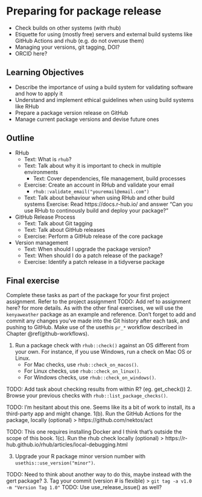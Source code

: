 # Preparing for package release {#package-release}

- Check builds on other systems (with rhub)
- Etiquette for using (mostly free) servers and external build systems like GitHub Actions and rhub (e.g. do not overuse them)
- Managing your versions, git tagging, DOI?
- ORCID here?

## Learning Objectives

- Describe the importance of using a build system for validating software and how to apply it
- Understand and implement ethical guidelines when using build systems like RHub
- Prepare a package version release on GitHub
- Manage current package versions and devise future ones

## Outline

* RHub
    * Text: What is `rhub`?
    * Text: Talk about why it is important to check in multiple environments
        * Text: Cover dependencies, file management, build processes
    * Exercise: Create an account in RHub and validate your email
        * `rhub::validate_email("youremail@email.com")`
    * Text: Talk about behaviour when using RHub and other build systems
        Exercise: Read https://docs.r-hub.io/ and answer "Can you use RHub to continously build and deploy your package?"

* GitHub Release Process
    * Text: Talk about Git tagging
    * Text: Talk about GitHub releases
    * Exercise: Perform a GitHub release of the core package

* Version management
    * Text: When should I upgrade the package version?
    * Text: When should I do a patch release of the package?
    * Exercise: Identify a patch release in a tidyverse package

## Final exercise

Complete these tasks as part of the package for your first project assignment.
Refer to the project assignment TODO: Add ref to assignment here?
for more details. As with the other final exercises,
we will use the `kenyaweather` package as an example and reference.
Don't forget to add and commit any changes you've made into the Git history
after each task, and pushing to GitHub. Make use of the usethis `pr_*` workflow
described in Chapter \@ref(github-workflows).

1. Run a package check with `rhub::check()` against an OS different from your
own. For instance, if you use Windows, run a check on Mac OS or Linux.
    - For Mac checks, use `rhub::check_on_macos()`.
    - For Linux checks, use `rhub::check_on_linux()`.
    - For Windows checks, use `rhub::check_on_windows()`.

TODO: Add task about checking results from within R? (eg. get_check())
2. Browse your previous checks with `rhub::list_package_checks()`.

TODO: I'm hesitant about this one. Seems like its a bit of work to install, its a third-party app and might change. 
1(b). Run the GitHub Actions for the package, locally (optional)
> https://github.com/nektos/act

TODO: This one requires installing Docker and I think that's outside the scope of this book.
1(c). Run the rhub check locally (optional)
> https://r-hub.github.io/rhub/articles/local-debugging.html

3. Upgrade your R package minor version number with
`usethis::use_version("minor")`.

TODO: Need to think about another way to do this, maybe instead with the gert package?
3. Tag your commit (version # is flexible)
> `git tag -a v1.0 -m "Version Tag 1.0"`
TODO: Use use_release_issue() as well?
